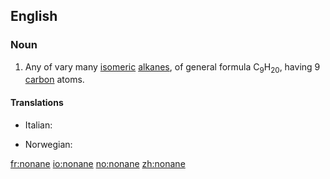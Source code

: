 ==English==

===Noun===
{{en-noun}}
#{{organic compound}} Any of vary many [[isomeric]] [[alkane]]s, of general formula C<sub>9</sub>H<sub>20</sub>, having 9 [[carbon]] atoms.

====Translations====
{{trans-top|nonane}}
*Italian: {{t+|it|nonano|m}}
{{trans-mid}}
*Norwegian: {{t-|no|nonan|n}}
{{trans-bottom}}

[[fr:nonane]]
[[io:nonane]]
[[no:nonane]]
[[zh:nonane]]